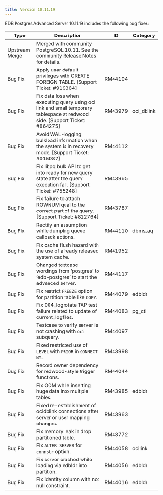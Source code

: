 ```yaml
---
title: Version 10.11.19
---
```


EDB Postgres Advanced Server 10.11.19 includes the following bug fixes:

| Type           | Description                                                                                                                                                                            | ID     | Category      | 
| -------------- | -------------------------------------------------------------------------------------------------------------------------------------------------------------------------------------- | ------ | ------------- |
| Upstream Merge | Merged with community PostgreSQL 10.11. See the community [Release Notes](https://www.postgresql.org/docs/10/release-10-11.html) for details.                                          |        |               |
| Bug&nbsp;Fix | Apply user default privileges with CREATE FOREIGN TABLE. [Support Ticket: #919364] | RM44104 | |
| Bug Fix | Fix data loss when executing query using oci link and small temporary tablespace at redwood side. [Support Ticket: #864275] | RM43979 | oci_dblink |
| Bug Fix | Avoid WAL-logging bulkload information when the system is in recovery mode. [Support Ticket: #915987] |RM44112  | |
| Bug Fix | Fix libpq bulk API to get into ready for new query state after the query execution fail. [Support Ticket: #755248] | RM43965 | | 
| Bug Fix | Fix failure to attach ROWNUM qual to the correct part of the query. [Support Ticket: #812764] | RM43787 | | 
| Bug Fix | Rectify an assumption while dumping queue callback actions. | RM44110 | dbms_aq | 
| Bug Fix | Fix cache flush hazard with the use of already released system cache. | RM41952 | | 
| Bug Fix | Changed testcase wordings from ‘postgres’ to ‘edb-postgres’ to start the advanced server. | RM44117 | | 
| Bug Fix | Fix restrict `FREEZE` option for partition table like `COPY`. | RM44079 | edbldr | 
| Bug Fix | Fix 004_logrotate TAP test failure related to update of current_logfiles. | RM44083 | pg_ctl | 
| Bug Fix | Testcase to verify server is not crashing with `oci` subquery. | RM44097 | | 
| Bug Fix | Fixed restricted use of `LEVEL` with `PRIOR` in `CONNECT BY`. | RM43998 | | 
| Bug Fix | Record owner dependency for redwood-style trigger functions. | RM44044 | | 
| Bug Fix | Fix OOM while inserting huge data into multiple tables. | RM43985 | edbldr | 
| Bug Fix | Fixed re-establishment of ocidblink connections after server or user mapping changes. | RM43963 | | 
| Bug Fix | Fix memory leak in drop partitioned table. | RM43772 | | 
| Bug Fix | Fix `ALTER SERVER` for `connstr` option. | RM44058 | ocilink | 
| Bug Fix | Fix server crashed while loading via edbldr into partition. | RM44056 | edbldr | 
| Bug Fix | Fix identity column with not null constraint. | RM44016 | edbldr | 


